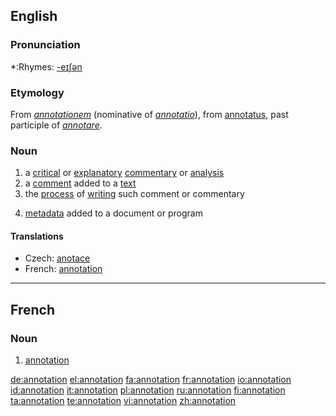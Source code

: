 ==English==

===Pronunciation===
*:Rhymes: [[Rhymes:English:-eɪʃǝn|-eɪʃǝn]]

===Etymology===
From {{L.}} ''[[annotationem]]'' (nominative of ''[[annotatio]]''), from [[annotatus]], past participle of ''[[annotare]]''.

===Noun===
{{wikipedia}}
{{en-noun}}

# a [[critical]] or [[explanatory]] [[commentary]] or [[analysis]]
# a [[comment]] added to a [[text]]
# the [[process]] of [[writing]] such comment or commentary
# {{computing}} [[metadata]] added to a document or program

====Translations====
* Czech: [[anotace]] {{f}}
*French: [[#French|annotation]]

----

==French==

===Noun===
{{fr-noun|f}}

# [[#Noun|annotation]]

[[de:annotation]]
[[el:annotation]]
[[fa:annotation]]
[[fr:annotation]]
[[io:annotation]]
[[id:annotation]]
[[it:annotation]]
[[pl:annotation]]
[[ru:annotation]]
[[fi:annotation]]
[[ta:annotation]]
[[te:annotation]]
[[vi:annotation]]
[[zh:annotation]]